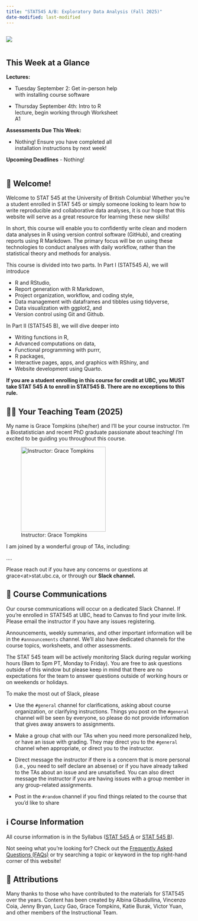 ```yaml
---
title: "STAT545 A/B: Exploratory Data Analysis (Fall 2025)"
date-modified: last-modified
---
```


::::::: column-layout
::: {.column width="30%"}
![](images/stat545_transparent.png)
:::

::: {.column width="5%"}
:::

:::: {.column width="60%"}
::: {.callout-note icon="false"}
## This Week at a Glance

**Lectures:**

-   Tuesday September 2: Get in-person help with installing course software

-   Thursday September 4th: Intro to R lecture, begin working through Worksheet A1

**Assessments Due This Week:**

-   Nothing! Ensure you have completed all installation instructions by next week!

**Upcoming Deadlines** - Nothing!
:::
::::
:::::::

## 👋 Welcome!

Welcome to STAT 545 at the University of British Columbia! Whether you're a student enrolled in STAT 545 or simply someone looking to learn how to write reproducible and collaborative data analyses, it is our hope that this website will serve as a great resource for learning these new skills!

In short, this course will enable you to confidently write clean and modern data analyses in R using version control software (GitHub), and creating reports using R Markdown. The primary focus will be on using these technologies to conduct analyses with daily workflow, rather than the statistical theory and methods for analysis.

This course is divided into two parts. In Part I (STAT545 A), we will introduce

-   R and RStudio,
-   Report generation with R Markdown,
-   Project organization, workflow, and coding style,
-   Data management with dataframes and tibbles using tidyverse,
-   Data visualization with ggplot2, and
-   Version control using Git and Github.

In Part II (STAT545 B), we will dive deeper into

-   Writing functions in R,
-   Advanced computations on data,
-   Functional programming with purrr,
-   R packages,
-   Interactive pages, apps, and graphics with RShiny, and
-   Website development using Quarto.

**If you are a student enrolling in this course for credit at UBC, you MUST take STAT 545 A to enroll in STAT545 B. There are no exceptions to this rule.**

## 👩‍🏫 Your Teaching Team (2025)

My name is Grace Tompkins (she/her) and I'll be your course instructor. I'm a Biostatistician and recent PhD graduate passionate about teaching! I'm excited to be guiding you throughout this course.

![Instructor: Grace Tompkins](images/avatar.png){fig-align="center" width="229"}

I am joined by a wonderful group of TAs, including:

....

Please reach out if you have any concerns or questions at grace\<at\>stat.ubc.ca, or through our **Slack channel.**

## 📲 Course Communications

Our course communications will occur on a dedicated Slack Channel. If you're enrolled in STAT545 at UBC, head to Canvas to find your invite link. Please email the instructor if you have any issues registering.

Announcements, weekly summaries, and other important information will be in the `#announcements` channel. We'll also have dedicated channels for the course topics, worksheets, and other assessments.

The STAT 545 team will be actively monitoring Slack during regular working hours (9am to 5pm PT, Monday to Friday). You are free to ask questions outside of this window but please keep in mind that there are no expectations for the team to answer questions outside of working hours or on weekends or holidays.

To make the most out of Slack, please

-   Use the `#general` channel for clarifications, asking about course organization, or clarifying instructions. Things you post on the `#general` channel will be seen by everyone, so please do not provide information that gives away answers to assignments.

-   Make a group chat with our TAs when you need more personalized help, or have an issue with grading. They may direct you to the `#general` channel when appropriate, or direct you to the instructor.

-   Direct message the instructor if there is a concern that is more personal (i.e., you need to self declare an absense) or if you have already talked to the TAs about an issue and are unsatisfied. You can also direct message the instructor if you are having issues with a group member in any group-related assignments.

-   Post in the `#random` channel if you find things related to the course that you’d like to share

## ℹ Course Information

All course information is in the Syllabus ([STAT 545 A](webpages/syllabus/syllabusA.qmd) or [STAT 545 B](webpages/syllabus/syllabusB.qmd)).

Not seeing what you're looking for? Check out the [Frequently Asked Questions (FAQs)](webpages/faq.qmd) or try searching a topic or keyword in the top right-hand corner of this website!

## 📝 Attributions

Many thanks to those who have contributed to the materials for STAT545 over the years. Content has been created by Albina Gibadullina, Vincenzo Coia, Jenny Bryan, Lucy Gao, Grace Tompkins, Katie Burak, Victor Yuan, and other members of the Instructional Team.
